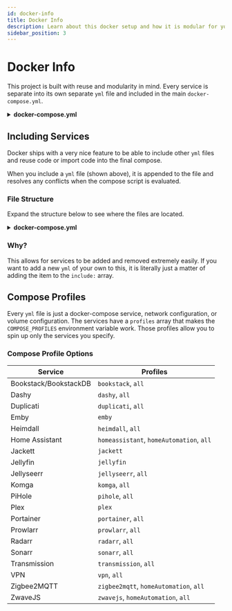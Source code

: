 ```yaml
---
id: docker-info
title: Docker Info
description: Learn about this docker setup and how it is modular for you.
sidebar_position: 3
---
```


# Docker Info

This project is built with reuse and modularity in mind. Every service is separate into its own separate `yml` file and included in the main `docker-compose.yml`.

<details>
    <summary><strong>docker-compose.yml</strong></summary>

```yml
# All colon based stuff is <external>:<internal> -- external being the host machine, internal being the container itself.
# Ports in this instance cannot conflict and must be unique on the internal side.
# i.e. everything cannot run on port 8080

############ OTHER NOTES ############
# The system data will be placed in this project directory by default if you change nothing
# Data is placed in .containers and is .gitignored already
# arm64v8 = Apple Silicon Based Macs

name: home-media-docker
include:
  ####### NETWORK STUFF ########
  - ./compose-files/vpn.yml
  - ./compose-files/transmission.yml ## Depends on network-pihole -- vpn
  - ./compose-files/duplicati.yml ## depends on network-pihol -- vpn
  - ./compose-files/pihole.yml ## depends on network-pihol -- vpn

  ####### NOTES ########
  - ./compose-files/bookstack.yml

  ####### CONTAINER MANAGEMENT ########
  - ./compose-files/portainer.yml

  ####### MEDIA CONSUMPTION ########
  - ./compose-files/emby.yml ## --profile emby
  - ./compose-files/plex.yml ## --profile plex
  - ./compose-files/jellyfin.yml ## --profile jellyfin
  - ./compose-files/komga.yml

  ####### MEDIA MANAGEMENT ########
  - ./compose-files/jellyseerr.yml
  - ./compose-files/sonarr.yml
  - ./compose-files/radarr.yml
  - ./compose-files/prowlarr.yml
  - ./compose-files/jackett.yml ## --profile jackett

  ####### DASHBOARDS ########
  - ./compose-files/dashy.yml
  - ./compose-files/heimdall.yml ## --profile heimdall

  ####### DOCKER VOLUMES AND NETWORK CONFIG ########
  - ./compose-files/optional-mounted-volumes.yml
  - ./compose-files/networks.yml

  ######## HOME AUTOMATION CONTAINERS #############
  - ./compose-files/homeassistant.yml
  - ./compose-files/zwavejs.yml
  - ./compose-files/zigbee2mqtt.yml
```

</details>

## Including Services

Docker ships with a very nice feature to be able to include other `yml` files and reuse code or import code into the final compose.

When you include a `yml` file (shown above), it is appended to the file and resolves any conflicts when the compose script is evaluated.

### File Structure

Expand the structure below to see where the files are located. 

<details>
    <summary><strong>docker-compose.yml</strong></summary>

```bash
Home-Media-Docker/
├── compose-files <--------- Add files in this directory
│   ├── bookstack.yml
│   ├── dashy.yml
│   ├── duplicati.yml
│   ├── emby.yml
│   ├── heimdall.yml
│   ├── homeassistant.yml
│   ├── jackett.yml
│   ├── jellyfin.yml
│   ├── jellyseerr.yml
│   ├── komga.yml
│   ├── networks.yml
│   ├── optional-mounted-volumes.yml
│   ├── pihole.yml
│   ├── plex.yml
│   ├── portainer.yml
│   ├── prowlarr.yml
│   ├── radarr.yml
│   ├── sonarr.yml
│   ├── transmission.yml
│   ├── vpn.yml
│   ├── zigbee2mqtt.yml
│   └── zwavejs.yml
├── dashy-config.yml <------ Configuration for Dashy the dashboard
├── docker-compose.yml <------ Main compose file. Add includes here
└── scripts
    ├── config-check.sh
    ├── startup.sh
    └── tearDown.sh
```

</details>

### Why?

This allows for services to be added and removed extremely easily. If you want to add a new `yml` of your own to this, it is literally just a matter of adding the item to the `include:` array.

## Compose Profiles

Every `yml` file is just a docker-compose service, network configuration, or volume configuration. The services have a `profiles` array that makes the `COMPOSE_PROFILES` environment variable work. Those profiles allow you to spin up only the services you specify.

### Compose Profile Options

| **Service**           | **Profiles**                             |
| --------------------- | ---------------------------------------- |
| Bookstack/BookstackDB | `bookstack`, `all`                       |
| Dashy                 | `dashy`, `all`                           |
| Duplicati             | `duplicati`, `all`                       |
| Emby                  | `emby`                                   |
| Heimdall              | `heimdall`, `all`                        |
| Home Assistant        | `homeassistant`, `homeAutomation`, `all` |
| Jackett               | `jackett`                                |
| Jellyfin              | `jellyfin`                               |
| Jellyseerr            | `jellyseerr`, `all`                      |
| Komga                 | `komga`, `all`                           |
| PiHole                | `pihole`, `all`                          |
| Plex                  | `plex`                                   |
| Portainer             | `portainer`, `all`                       |
| Prowlarr              | `prowlarr`, `all`                        |
| Radarr                | `radarr`, `all`                          |
| Sonarr                | `sonarr`, `all`                          |
| Transmission          | `transmission`, `all`                    |
| VPN                   | `vpn`, `all`                             |
| Zigbee2MQTT           | `zigbee2mqtt`, `homeAutomation`, `all`   |
| ZwaveJS               | `zwavejs`, `homeAutomation`, `all`       |
